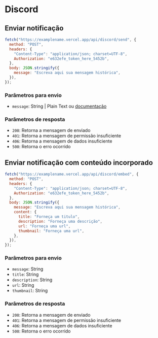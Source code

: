 # Discord

## Enviar notificação

```js
fetch("https://examplename.vercel.app/api/discord/send", {
  method: "POST",
  headers: {
    "Content-Type": "application/json; charset=UTF-8",
    Authorization: "e632efe_token_here_5452b",
  },
  body: JSON.stringify({
    message: "Escreva aqui sua mensagem histórica",
  }),
});
```

### Parâmetros para envio

- `message`: String | Plain Text ou [documentação](https://support.discord.com/hc/en-us/articles/210298617-Markdown-Text-101-Chat-Formatting-Bold-Italic-Underline-)

### Parâmetros de resposta

- `200`: Retorna a mensagem de enviado
- `401`: Retorna a mensagem de permissão insuficiente
- `406`: Retorna a mensagem de dados insuficiente
- `500`: Retorna o erro ocorrido

## Enviar notificação com conteúdo incorporado

```js
fetch("https://examplename.vercel.app/api/discord/embed", {
  method: "POST",
  headers: {
    "Content-Type": "application/json; charset=UTF-8",
    Authorization: "e632efe_token_here_5452b",
  },
  body: JSON.stringify({
    message: "Escreva aqui sua mensagem histórica",
    content: {
      title: "Forneça um titulo",
      description: "Forneça uma descrição",
      url: "Forneça uma url",
      thumbnail: "Forneça uma url",
    },
  }),
});
```

### Parâmetros para envio

- `message`: String
- `title`: String
- `description`: String
- `url`: String
- `thumbnail`: String

### Parâmetros de resposta

- `200`: Retorna a mensagem de enviado
- `401`: Retorna a mensagem de permissão insuficiente
- `406`: Retorna a mensagem de dados insuficiente
- `500`: Retorna o erro ocorrido
